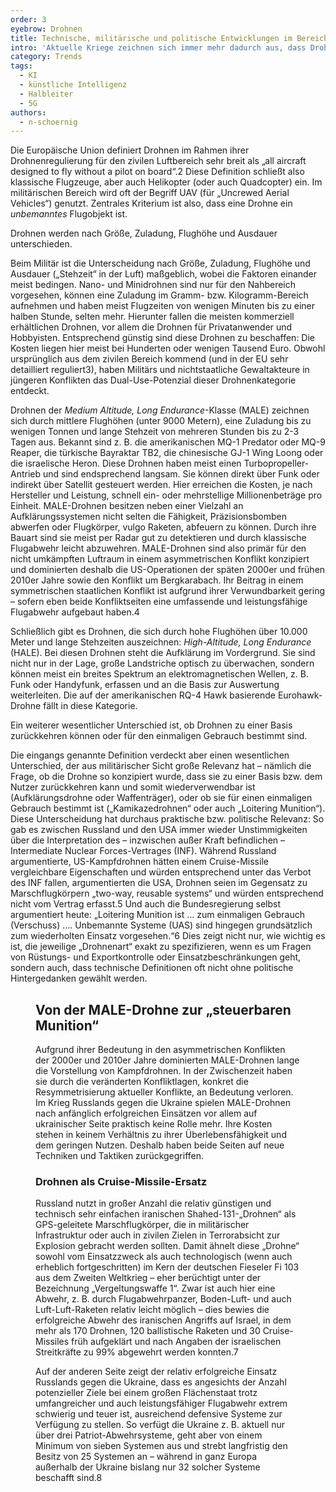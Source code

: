 ```yaml
---
order: 3
eyebrow: Drohnen
title: Technische, militärische und politische Entwicklungen im Bereich Drohnen
intro: 'Aktuelle Kriege zeichnen sich immer mehr dadurch aus, dass Drohnen in ihnen eine besondere Rolle zukommt. Der Konflikt um Bergkarabach 2020 und der Krieg in der Ukraine werden häufig als „Drohnenkriege“ apostrophiert. Dabei zeichnet sich erst langsam der komplette Einsatzumfang ab, der mit Drohnen der neuesten, aber vor allem auch zukünftiger Generationen möglich sein wird. Allerdings herrscht um den Begriff „Drohne“ einige Konfusion, da sehr viele unterschiedliche Arten unter ihm subsumiert werden. In diesem Kapitel werden zunächst verschiedene Drohnenarten technisch unterschieden, ehe die neuen militärischen Möglichkeiten und schließlich zukünftige Entwicklungen aufgezeigt werden.[^1]'
category: Trends
tags:
  - KI
  - künstliche Intelligenz
  - Halbleiter
  - 5G
authors:
  - n-schoernig
---
```


Die Europäische Union definiert Drohnen im Rahmen ihrer Drohnenregulierung für den zivilen Luftbereich sehr breit als „all aircraft designed to fly without a pilot on board“.2 Diese Definition schließt also klassische Flugzeuge, aber auch Helikopter (oder auch Quadcopter) ein. Im militärischen Bereich wird oft der Begriff UAV (für „Uncrewed Aerial Vehicles“) genutzt. Zentrales Kriterium ist also, dass eine Drohne ein *unbemanntes* Flugobjekt ist.

<Aside>Drohnen werden nach Größe, Zuladung, Flughöhe und Ausdauer unterschieden.</Aside>

Beim Militär ist die Unterscheidung nach Größe, Zuladung, Flughöhe und Ausdauer („Stehzeit“ in der Luft) maßgeblich, wobei die Faktoren einander meist bedingen. Nano- und Minidrohnen sind nur für den Nahbereich vorgesehen, können eine Zuladung im Gramm- bzw. Kilogramm-Bereich aufnehmen und haben meist Flugzeiten von wenigen Minuten bis zu einer halben Stunde, selten mehr. Hierunter fallen die meisten kommerziell erhältlichen Drohnen, vor allem die Drohnen für Privatanwender und Hobbyisten. Entsprechend günstig sind diese Drohnen zu beschaffen: Die Kosten liegen hier meist bei Hunderten oder wenigen Tausend Euro. Obwohl ursprünglich aus dem zivilen Bereich kommend (und in der EU sehr detailliert reguliert3), haben Militärs und nichtstaatliche Gewaltakteure in jüngeren Konflikten das Dual-Use-Potenzial dieser Drohnenkategorie entdeckt.

Drohnen der *Medium Altitude, Long Endurance*-Klasse (MALE) zeichnen sich durch mittlere Flughöhen (unter 9000 Metern), eine Zuladung bis zu wenigen Tonnen und lange Stehzeit von mehreren Stunden bis zu 2-3 Tagen aus. Bekannt sind z. B. die amerikanischen MQ-1 Predator oder MQ-9 Reaper, die türkische Bayraktar TB2, die chinesische GJ-1 Wing Loong oder die israelische Heron. Diese Drohnen haben meist einen Turbopropeller-Antrieb und sind endsprechend langsam. Sie können direkt über Funk oder indirekt über Satellit gesteuert werden. Hier erreichen die Kosten, je nach Hersteller und Leistung, schnell ein- oder mehrstellige Millionenbeträge pro Einheit. MALE-Drohnen besitzen neben einer Vielzahl an Aufklärungssystemen nicht selten die Fähigkeit, Präzisionsbomben abwerfen oder Flugkörper, vulgo Raketen, abfeuern zu können. Durch ihre Bauart sind sie meist per Radar gut zu detektieren und durch klassische Flugabwehr leicht abzuwehren. MALE-Drohnen sind also primär für den nicht umkämpften Luftraum in einem asymmetrischen Konflikt konzipiert und dominierten deshalb die US-Operationen der späten 2000er und frühen 2010er Jahre sowie den Konflikt um Bergkarabach. Ihr Beitrag in einem symmetrischen staatlichen Konflikt ist aufgrund ihrer Verwundbarkeit gering – sofern eben beide Konfliktseiten eine umfassende und leistungsfähige Flugabwehr aufgebaut haben.4

Schließlich gibt es Drohnen, die sich durch hohe Flughöhen über 10.000 Meter und lange Stehzeiten auszeichnen: *High-Altitude, Long Endurance* (HALE). Bei diesen Drohnen steht die Aufklärung im Vordergrund. Sie sind nicht nur in der Lage, große Landstriche optisch zu überwachen, sondern können meist ein breites Spektrum an elektromagnetischen Wellen, z. B. Funk oder Handyfunk, erfassen und an die Basis zur Auswertung weiterleiten. Die auf der amerikanischen RQ-4 Hawk basierende Eurohawk-Drohne fällt in diese Kategorie.

<Aside>Ein weiterer wesentlicher Unterschied ist, ob Drohnen zu einer Basis zurückkehren können oder für den einmaligen Gebrauch bestimmt sind.</Aside>

Die eingangs genannte Definition verdeckt aber einen wesentlichen Unterschied, der aus militärischer Sicht große Relevanz hat – nämlich die Frage, ob die Drohne so konzipiert wurde, dass sie zu einer Basis bzw. dem Nutzer zurückkehren kann und somit wiederverwendbar ist (Aufklärungsdrohne oder Waffenträger), oder ob sie für einen einmaligen Gebrauch bestimmt ist („Kamikazedrohnen“ oder auch „Loitering Munition“). Diese Unterscheidung hat durchaus praktische bzw. politische Relevanz: So gab es zwischen Russland und den USA immer wieder Unstimmigkeiten über die Interpretation des – inzwischen außer Kraft befindlichen – Intermediate Nuclear Forces-Vertrages (INF). Während Russland argumentierte, US-Kampfdrohnen hätten einem Cruise-Missile vergleichbare Eigenschaften und würden entsprechend unter das Verbot des INF fallen, argumentierten die USA, Drohnen seien im Gegensatz zu Marschflugkörpern „two-way, reusable systems“ und würden entsprechend nicht vom Vertrag erfasst.5 Und auch die Bundesregierung selbst argumentiert heute: „Loitering Munition ist … zum einmaligen Gebrauch (Verschuss) …. Unbemannte Systeme (UAS) sind hingegen grundsätzlich zum wiederholten Einsatz vorgesehen.“6 Dies zeigt nicht nur, wie wichtig es ist, die jeweilige „Drohnenart“ exakt zu spezifizieren, wenn es um Fragen von Rüstungs- und Exportkontrolle oder Einsatzbeschränkungen geht, sondern auch, dass technische Definitionen oft nicht ohne politische Hintergedanken gewählt werden.

<Figure src="assets/3951341_web.jpg" size="large" caption="US-amerikanische MQ-9 Reaper auf dem Flugfeld in Duke Field, Florida." alt="Eine Drohne auf einem Rollfeld." credit="Foto: U.S. Air Force photo/Ilka Cole."/>

## Von der MALE-Drohne zur „steuerbaren Munition“

Aufgrund ihrer Bedeutung in den asymmetrischen Konflikten der 2000er und 2010er Jahre dominierten MALE-Drohnen lange die Vorstellung von Kampfdrohnen. In der Zwischenzeit haben sie durch die veränderten Konfliktlagen, konkret die Resymmetrisierung aktueller Konflikte, an Bedeutung verloren. Im Krieg Russlands gegen die Ukraine spielen MALE-Drohnen nach anfänglich erfolgreichen Einsätzen vor allem auf ukrainischer Seite praktisch keine Rolle mehr. Ihre Kosten stehen in keinem Verhältnis zu ihrer Überlebensfähigkeit und dem geringen Nutzen. Deshalb haben beide Seiten auf neue Techniken und Taktiken zurückgegriffen.

### Drohnen als Cruise-Missile-Ersatz

Russland nutzt in großer Anzahl die relativ günstigen und technisch sehr einfachen iranischen Shahed-131-„Drohnen“ als GPS-geleitete Marschflugkörper, die in militärischer Infrastruktur oder auch in zivilen Zielen in Terrorabsicht zur Explosion gebracht werden sollten. Damit ähnelt diese „Drohne“ sowohl vom Einsatzzweck als auch technologisch (wenn auch erheblich fortgeschritten) im Kern der deutschen Fieseler Fi 103 aus dem Zweiten Weltkrieg – eher berüchtigt unter der Bezeichnung „Vergeltungswaffe 1“. Zwar ist auch hier eine Abwehr, z. B. durch Flugabwehrpanzer, Boden-Luft- und auch Luft-Luft-Raketen relativ leicht möglich – dies bewies die erfolgreiche Abwehr des iranischen Angriffs auf Israel, in dem mehr als 170 Drohnen, 120 ballistische Raketen und 30 Cruise-Missiles früh aufgeklärt und nach Angaben der israelischen Streitkräfte zu 99% abgewehrt werden konnten.7

Auf der anderen Seite zeigt der relativ erfolgreiche Einsatz Russlands gegen die Ukraine, dass es angesichts der Anzahl potenzieller Ziele bei einem großen Flächenstaat trotz umfangreicher und auch leistungsfähiger Flugabwehr extrem schwierig und teuer ist, ausreichend defensive Systeme zur Verfügung zu stellen. So verfügt die Ukraine z. B. aktuell nur über drei Patriot-Abwehrsysteme, geht aber von einem Minimum von sieben Systemen aus und strebt langfristig den Besitz von 25 Systemen an – während in ganz Europa außerhalb der Ukraine bislang nur 32 solcher Systeme beschafft sind.8

<Figure src="assets/Drohnen_Trend_DE.jpg" size="large" caption="Abbildung: Staaten, die bewaffnete Drohnen bereits eingesetzt haben. Ausgewiesen sind jeweils die Länder, die im betreffenden Jahr zum ersten Mal Drohnen einsetzten. Nichtstaatliche Akteure wurden nicht berücksichtigt." alt="Ein Balkendiagramm, das zeigt, in welchem Jahr welche Länder wie viele bewaffnete Drohnen bereits zum Einsatz gebracht haben. USA: 2001 bis 2003, eine Drohne pro Jahr. Israel: 2004 bis 2007, zwei Drohnen pro Jahr. Vereinigtes Königreich: 2008 bis 2014, drei Drohnen pro Jahr. Pakistan: 2015, vier Drohnen. Nigeria, Iran, Türkei, Aserbaidschan und Irak: 2016 und 2017, jeweils neun Drohnen pro Jahr. Vereinigte Arabische Emirate: 2018, zehn Drohnen. Frankreich und Russland: 2019, jeweils zwölf Drohnen. Lybien: 2020, dreizehn Drohnen. Äthiopien und Marokko: 2021, jeweils fünfzehn Drohnen. Ukraine, Burkina Faso und Mali: 2022, jeweils achtzehn Drohnen. Sudan und Usbekistan: 2023, jeweils zwanzig Drohnen." />

[^1]: Der Text basiert in Teilen auf Überlegungen, die schon im Friedensgutachten 2024 vorgestellt wurden, und übernimmt einige Abschnitte, siehe: BICC Bonn International Centre for Conflict Studies, IFSH Institut für Friedensforschung und Sicherheitspolitik an der Universität Hamburg, INEF Institut für Entwicklung und Frieden, PRIF Leibniz-Institut für Friedens- und Konfliktforschung (Hrsg.). (2024). Friedensgutachten 2024. transcript Verlag. https://doi.org/10.14361/9783839474211
